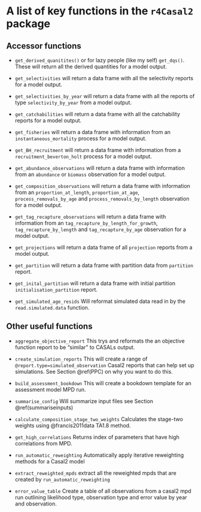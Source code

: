 # A list of key functions in the `r4Casal2` package {#functionlist}



## Accessor functions

* `get_derived_quanitites()` or for lazy people (like my self) `get_dqs()`. These will return all the derived quantities for a model output.

* `get_selectivities` will return a data frame with all the selectivity reports for a model output.

* `get_selectivities_by_year` will return a data frame with all the reports of type `selectivity_by_year` from a model output.



* `get_catchabilities` will return a data frame with all the catchability reports for a model output.

* `get_fisheries` will return a data frame with information from an `instantaneous_mortality` process for a model output.

* `get_BH_recruitment` will return a data frame with information from a `recruitment_beverton_holt` process for a model output.

* `get_abundance_observations` will return a data frame with information from an `abundance` or `biomass` observation for a model output.

* `get_composition_observations` will return a data frame with information from an `proportion_at_length`, `proportion_at_age`, `process_removals_by_age` and `process_removals_by_length` observation for a model output.

* `get_tag_recapture_observations` will return a data frame with information from an `tag_recapture_by_length_for_growth`, `tag_recapture_by_length` and `tag_recapture_by_age` observation for a model output.

* `get_projections` will return a data frame of all `projection` reports from a model output.


* `get_partition` will return a data frame with partition data from `partition` report.


* `get_inital_partition` will return a data frame with initial partition `initialisation_partition` report.


* `get_simulated_age_resids` Will reformat simulated data read in by the `read.simulated.data` function.


## Other useful functions

* `aggregate_objective_report` This trys and reformats the an objective function report to be "similar" to CASALs output.

* `create_simulation_reports` This will create a range of `@report.type=simulated_observation` Casal2 reports that can help set up simulations. See Section \@ref(PPC) on why you want to do this.

* `build_assessment_bookdown` This will create a bookdown template for an assessment model MPD run.

* `summarise_config` Will summarize input files see Section \@ref(summariseinputs)


* `calculate_composition_stage_two_weights` Calculates the stage-two weights using @francis2011data TA1.8 method.


* `get_high_correlations` Returns index of parameters that have high correlations from MPD.


* `run_automatic_reweighting` Automatically apply iterative reweighting methods for a Casal2 model

* `extract_reweighted_mpds` extract all the reweighted mpds that are created by `run_automatic_reweighting` 

* `error_value_table` Create a table of all observations from a casal2 mpd run outlining likelihood type, observation type and error value by year and observation.



